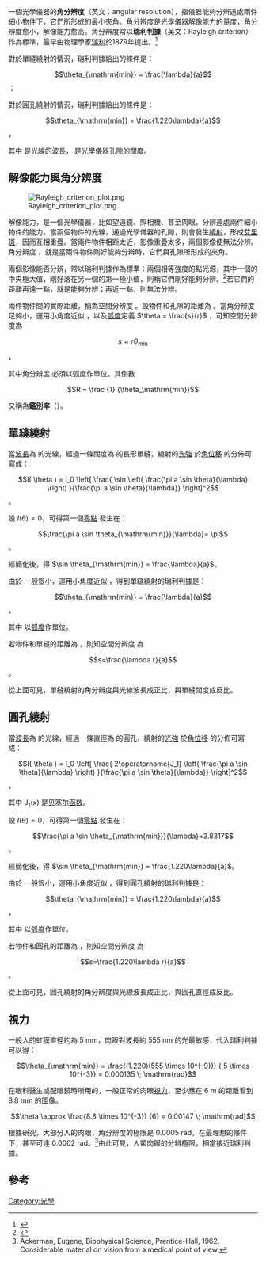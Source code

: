 {{NoteTA
|G1=Physics
|G2=Astronomy
}}
一個光學儀器的'''角分辨度'''（英文：angular resolution），指儀器能夠分辨遠處兩件細小物件下，它們所形成的最小夾角。角分辨度是光學儀器解像能力的量度，角分辨度愈小，解像能力愈高。角分辨度常以'''瑞利判據'''（英文：Rayleigh criterion）作為標準，最早由物理學家[[約翰·斯特拉特，第三代瑞利男爵|瑞利]]於1879年提出。<ref name=rayleigy1879>{{cite journal
 |last=Lord Rayleigh
 |first=F.R.S.
 |date=1879
 |title=Investigations in optics, with special reference to the spectroscope
 |journal=[[Philosophical_Magazine|Philosophical Magazine]]
 |series=5
 |volume=8
 |issue=49
 |pages=261–274
 |bibcode=
 |doi=10.1080/14786447908639684
 |url=https://zenodo.org/record/1431143/files/article.pdf
 |access-date=2019-12-12
 |archive-date=2020-12-05
 |archive-url=https://web.archive.org/web/20201205031813/https://zenodo.org/record/1431143/files/article.pdf
 |dead-url=no
 }}</ref>

對於單縫繞射的情況，瑞利判據給出的條件是：

:<math>\theta_{\mathrm{min}} = \frac{\lambda}{a}</math> ；

對於圓孔繞射的情況，瑞利判據給出的條件是：

:<math>\theta_{\mathrm{min}} = \frac{1.220\lambda}{a}</math> ，

其中 {{math|''λ''}} 是光線的[[波長|波長]]，{{math|''a''}} 是光學儀器孔隙的闊度。

==解像能力與角分辨度==

[[File:Rayleigh_criterion_plot.png|thumb]]

解像能力，是一個光學儀器，比如望遠鏡、照相機、甚至肉眼，分辨遠處兩件細小物件的能力。當兩個物件的光線，通過光學儀器的孔隙，則會發生[[繞射|繞射]]，形成[[艾里斑|艾里斑]]，因而互相重疊。當兩件物件相距太近，影像重疊太多，兩個影像便無法分辨。角分辨度 {{math|''θ''<sub>min</sub>}}，就是當兩件物件剛好能夠分辨時，它們與孔隙所形成的夾角。

兩個影像能否分辨，常以瑞利判據作為標準：兩個相等強度的點光源，其中一個的中央極大值，剛好落在另一個的第一極小值，則稱它們剛好能夠分辨。<ref>
{{cite book
 |last=Born |first=M. |authorlink=Max Born
 |last2=Wolf |first2=E. |author2link=Emil Wolf
 |date=1999
 |title=Principles of Optics
 |url=https://archive.org/details/principlesoptics00born_481 |page=[https://archive.org/details/principlesoptics00born_481/page/n496 461]
 |publisher=[[Cambridge_University_Press|Cambridge University Press]]
 |isbn=0-521-64222-1
}}</ref>若它們的距離再遠一點，就是能夠分辨；再近一點，則無法分辨。

兩件物件間的實際距離，稱為空間分辨度 {{math|''s''}}。設物件和孔隙的距離為 {{math|''r''}}。當角分辨度足夠小，運用小角度近似 {{math|sin ''θ'' ≈ ''θ''}} ，以及[[弧度|弧度]]定義 <math>\theta = \frac{s}{r}</math> ，可知空間分辨度為

:<math>s \approx r\theta_{\mathrm{min}}</math> ，

其中角分辨度 {{math|''θ''<sub>min</sub>}} 必須以弧度作單位。其倒數

:<math>R = \frac {1} {\theta_\mathrm{min}}</math>

又稱為'''鑑別率'''（{{lang|en|resolving power}}）。

==單縫繞射==

當[[波長|波長]]為 {{math|''λ''}} 的光線，經過一條闊度為 {{math|''a''}} 的長形單縫，繞射的[[輻照度|光強]] {{math|''I''}} 於[[角位移|角位移]] {{math|''θ''}} 的分佈可寫成：

:<math>I( \theta ) = I_0 \left[ \frac{ \sin \left( \frac{\pi a \sin \theta}{\lambda} \right) }{\frac{\pi a \sin \theta}{\lambda}} \right]^2</math> 。


設 <math>I( \theta ) =0 </math>，可得第一個[[零點|零點]] {{math|''θ''<sub>min</sub>}} 發生在：

:<math>\frac{\pi a \sin \theta_{\mathrm{min}}}{\lambda}= \pi</math> 。

經簡化後，得 <math> \sin \theta_{\mathrm{min}} = \frac{\lambda}{a}</math>。


由於 {{math|''θ''<sub>min</sub>}} 一般很小，運用小角度近似 {{math|sin ''θ'' ≈ ''θ''}} ，得到單縫繞射的瑞利判據是：

:<math>\theta_{\mathrm{min}} = \frac{\lambda}{a}</math> ，

其中 {{math|''θ''<sub>min</sub>}} 以[[弧度|弧度]]作單位。


若物件和單縫的距離為 {{math|''r''}} ，則知空間分辨度 {{math|''s''}} 為

:<math>s=\frac{\lambda r}{a}</math> 。


從上面可見，單縫繞射的角分辨度與光線波長成正比，與單縫闊度成反比。

==圓孔繞射==

當[[波長|波長]]為 {{math|''λ''}} 的光線，經過一條直徑為 {{math|''a''}} 的圓孔，繞射的[[輻照度|光強]] {{math|''I''}} 於[[角位移|角位移]] {{math|''θ''}} 的分佈可寫成：

:<math>I( \theta ) = I_0 \left[ \frac{ 2\operatorname{J_1} \left( \frac{\pi a \sin \theta}{\lambda} \right) }{\frac{\pi a \sin \theta}{\lambda}} \right]^2</math> ，

其中 <math>\operatorname{J_1}(x)</math> 是[[贝塞尔函数|贝塞尔函数]]。


設 <math>I( \theta ) =0 </math>，可得第一個[[零點|零點]] {{math|''θ''<sub>min</sub>}} 發生在：

:<math>\frac{\pi a \sin \theta_{\mathrm{min}}}{\lambda}=3.8317</math> 。

經簡化後，得 <math> \sin \theta_{\mathrm{min}} = \frac{1.220\lambda}{a}</math>。


由於 {{math|''θ''<sub>min</sub>}} 一般很小，運用小角度近似 {{math|sin ''θ'' ≈ ''θ''}} ，得到圓孔繞射的瑞利判據是：

:<math>\theta_{\mathrm{min}} = \frac{1.220\lambda}{a}</math> ，

其中 {{math|''θ''<sub>min</sub>}} 以[[弧度|弧度]]作單位。


若物件和圓孔的距離為 {{math|''r''}} ，則知空間分辨度 {{math|''s''}} 為

:<math>s=\frac{1.220\lambda r}{a}</math> 。


從上面可見，圓孔繞射的角分辨度與光線波長成正比，與圓孔直徑成反比。

==視力==

一般人的虹膜直徑約為 5 mm，肉眼對波長約 555 nm 的光最敏感，代入瑞利判據可以得：

:<math>\theta_{\mathrm{min}} =  \frac{(1.220)(555 \times 10^{-9})} { 5 \times 10^{-3}} = 0.000135 \; \mathrm{rad}</math>

在眼科醫生或配眼鏡時所用的{{le|斯內倫視力表|snellen chart}}，一般正常的肉眼[[視力|視力]]，至少應在 6 m 的距離看到 8.8 mm 的圖像。
:<math>\theta \approx \frac{8.8 \times 10^{-3}} {6}  =  0.00147 \; \mathrm{rad}</math>

根據研究，大部分人的肉眼，角分辨度的極限是 0.0005 rad。在最理想的條件下，甚至可達 0.0002 rad。<ref>Ackerman, Eugene, Biophysical Science, Prentice-Hall, 1962. Considerable material on vision from a medical point of view.</ref>由此可見，人類肉眼的分辨極限，相當接近瑞利判據。

== 參考 ==
[[Category:光學|Category:光學]]